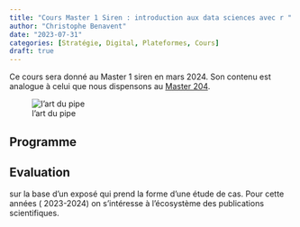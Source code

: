 ```yaml
---
title: "Cours Master 1 Siren : introduction aux data sciences avec r "
author: "Christophe Benavent"
date: "2023-07-31"
categories: [Stratégie, Digital, Plateformes, Cours]
draft: true
---
```


Ce cours sera donné au Master 1 siren en mars 2024. Son contenu est analogue à celui que nous dispensons au [Master 204](/_site/posts/b008_Cours_%20M204_data/index.html).

![l'art du pipe](pipes.png)

## Programme

## Evaluation

sur la base d'un exposé qui prend la forme d'une étude de cas. Pour cette années ( 2023-2024) on s'intéresse à l'écosystème des publications scientifiques.
